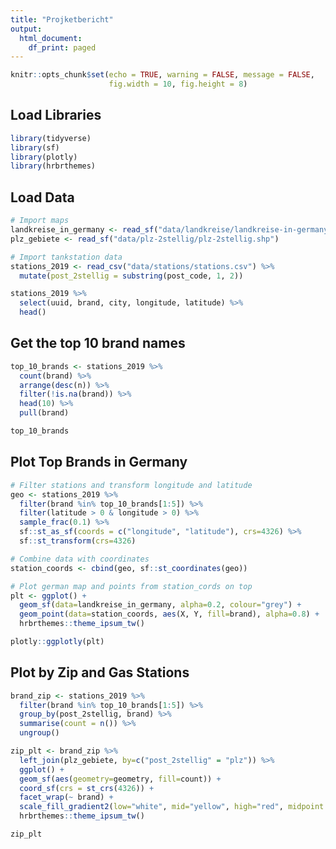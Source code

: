 ```yaml
---
title: "Projketbericht"
output:
  html_document:
    df_print: paged
---
```


```r
knitr::opts_chunk$set(echo = TRUE, warning = FALSE, message = FALSE, 
                      fig.width = 10, fig.height = 8)
```


## Load Libraries

```r
library(tidyverse)
library(sf)
library(plotly)
library(hrbrthemes)
```


## Load Data 

```r
# Import maps
landkreise_in_germany <- read_sf("data/landkreise/landkreise-in-germany.shp")
plz_gebiete <- read_sf("data/plz-2stellig/plz-2stellig.shp")

# Import tankstation data
stations_2019 <- read_csv("data/stations/stations.csv") %>% 
  mutate(post_2stellig = substring(post_code, 1, 2))
```


```r
stations_2019 %>%
  select(uuid, brand, city, longitude, latitude) %>% 
  head()
```


## Get the top 10 brand names

```r
top_10_brands <- stations_2019 %>% 
  count(brand) %>%
  arrange(desc(n)) %>% 
  filter(!is.na(brand)) %>% 
  head(10) %>% 
  pull(brand)

top_10_brands
```


## Plot Top Brands in Germany 

```r
# Filter stations and transform longitude and latitude
geo <- stations_2019 %>% 
  filter(brand %in% top_10_brands[1:5]) %>%
  filter(latitude > 0 & longitude > 0) %>% 
  sample_frac(0.1) %>% 
  sf::st_as_sf(coords = c("longitude", "latitude"), crs=4326) %>% 
  sf::st_transform(crs=4326)

# Combine data with coordinates
station_coords <- cbind(geo, sf::st_coordinates(geo))

# Plot german map and points from station_cords on top
plt <- ggplot() + 
  geom_sf(data=landkreise_in_germany, alpha=0.2, colour="grey") +
  geom_point(data=station_coords, aes(X, Y, fill=brand), alpha=0.8) +
  hrbrthemes::theme_ipsum_tw()

plotly::ggplotly(plt)
```


## Plot by Zip and Gas Stations

```r
brand_zip <- stations_2019 %>% 
  filter(brand %in% top_10_brands[1:5]) %>%
  group_by(post_2stellig, brand) %>% 
  summarise(count = n()) %>% 
  ungroup()

zip_plt <- brand_zip %>% 
  left_join(plz_gebiete, by=c("post_2stellig" = "plz")) %>% 
  ggplot() +
  geom_sf(aes(geometry=geometry, fill=count)) +
  coord_sf(crs = st_crs(4326)) +
  facet_wrap(~ brand) +
  scale_fill_gradient2(low="white", mid="yellow", high="red", midpoint = 27) +
  hrbrthemes::theme_ipsum_tw()

zip_plt
```








